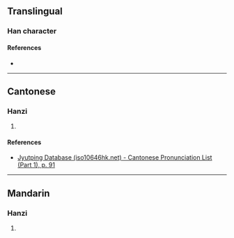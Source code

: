 {{character info}}
==Translingual==

===Han character===
{{Han char|rn=37|rad=大|as=09|sn=12|four=|canj=KMWL|ids=⿱大面}}

====References====
* {{Han ref|kx=0253.150|dkj=05970|dj=0515.060|hdz=10544.070|uh=5964|ud=22884}}

----

==Cantonese==

===Hanzi===
{{yue-hanzi|jyut=[[haa5]]|y=ha5}}

# {{rfdef|yue|sort=大09}}

====References====
* [http://www.iso10646hk.net/jp/document/download.jsp Jyutping Database (iso10646hk.net) - Cantonese Pronunciation List (Part 1), p. 91]

----

==Mandarin==

===Hanzi===
{{cmn-hanzi|pin=[[hǎ]] ([[ha]])|wg=ha<sup>3</sup>}}

# {{rfdef|cmn|sort=大09}}